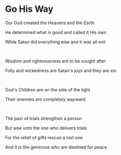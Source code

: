 # Go His Way

Our God created the Heavens and the Earth

He determined what is good and called it His own

While Satan did everything else and it was all evil

<br />

Wisdom and righteousness are to be sought after

Folly and wickedness are Satan's joys and they are sin

<br />

God's Children are on the side of the light

Their enemies are completely wayward

<br />

The pain of trials strengthen a person

But woe unto the one who delivers trials

For the relief of gifts rescue a lost one

And it is the generous who are destined for peace
